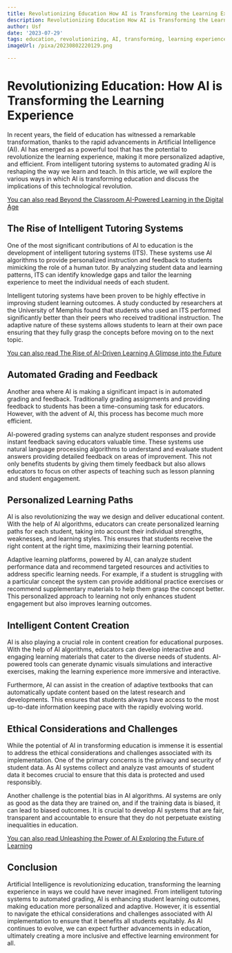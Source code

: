 ```yaml
---
title: Revolutionizing Education How AI is Transforming the Learning Experience
description: Revolutionizing Education How AI is Transforming the Learning Experience
author: Usf
date: '2023-07-29'
tags: education, revolutionizing, AI, transforming, learning experience
imageUrl: /pixa/20230802220129.png

---
```

# Revolutionizing Education: How AI is Transforming  the  Learning Experience

In recent years, the field of education has witnessed a remarkable transformation, thanks to the  rapid advancements in Artificial Intelligence (AI). AI  has emerged as a powerful  tool that has the potential to revolutionize the learning experience, making it more personalized adaptive,  and efficient. From intelligent tutoring systems to automated grading AI is reshaping the way we learn and teach. In this article, we will  explore the various ways in which AI is transforming education  and discuss the implications of this technological  revolution.

[You  can also read Beyond the Classroom AI-Powered Learning in the  Digital Age](Beyond%20the%20Classroom%20AI-Powered%20Learning%20in%20the%20Digital%20Age)


## The Rise of Intelligent Tutoring Systems

One of the most significant contributions of AI to education is  the development  of intelligent tutoring  systems (ITS).  These systems use AI  algorithms  to provide personalized instruction and feedback to students mimicking the role of a human tutor. By analyzing  student data  and learning patterns, ITS can identify knowledge gaps and tailor the learning experience to meet the individual needs of each student.

Intelligent tutoring systems  have been proven to be highly effective in improving student learning  outcomes. A study conducted by researchers at the University of Memphis found that  students who used an ITS performed significantly better than their peers who received traditional instruction. The adaptive nature of these systems allows students to learn at their own  pace ensuring that they fully grasp the concepts before moving on to the next topic.

[You can also  read The Rise of AI-Driven Learning A Glimpse into the Future](The%20Rise%20of%20AI-Driven%20Learning%20A%20Glimpse%20into%20the%20Future)


## Automated Grading and Feedback

Another area where AI is making a significant impact  is in automated grading and feedback. Traditionally grading assignments and providing feedback to students has been a time-consuming task for educators. However,  with the advent of AI, this process has become  much more efficient.

AI-powered grading  systems can analyze student responses and provide instant feedback saving  educators valuable time. These systems use natural language processing algorithms to understand and evaluate student answers providing detailed feedback on areas of improvement. This not only benefits students by  giving them timely feedback but also allows educators to focus on other aspects of teaching such as lesson planning and student engagement.

## Personalized Learning  Paths

AI is also revolutionizing the way we design and deliver educational content. With the help  of AI algorithms,  educators can create personalized learning  paths for each student, taking into account  their individual strengths, weaknesses, and learning  styles. This ensures that students receive the right content at the right time, maximizing their learning potential.

Adaptive learning platforms, powered by AI, can analyze student performance data and recommend targeted resources and  activities to address specific learning needs. For example, if a student is struggling with a particular concept  the system can provide additional  practice exercises or recommend supplementary materials to  help them grasp the concept better. This personalized  approach  to  learning  not only enhances student  engagement but also improves learning outcomes.

## Intelligent Content Creation

AI is also playing a crucial role in content creation  for educational purposes. With the  help of AI algorithms, educators can develop interactive and engaging learning materials that cater to the diverse needs of students. AI-powered  tools can generate dynamic visuals  simulations and interactive exercises, making the learning experience more immersive and interactive.

Furthermore, AI can assist in the creation of adaptive textbooks  that can automatically update content based on the latest research and developments.  This  ensures that students  always have access to  the  most  up-to-date information keeping pace with the rapidly evolving world.

## Ethical Considerations and Challenges

While the potential of AI in transforming education is immense it is essential to address the ethical considerations and challenges  associated  with its  implementation. One of the primary concerns is the privacy and security  of student data. As AI systems collect and analyze vast amounts of student data it becomes  crucial to ensure that this data is protected and used responsibly.

Another challenge is the potential bias in AI algorithms. AI systems are only as good as the data they are trained on, and if the training data  is biased,  it can lead to biased outcomes. It is crucial to develop AI systems that are fair, transparent and accountable to ensure that they do not  perpetuate existing inequalities  in education.

[You can  also  read Unleashing the Power of AI Exploring the Future of Learning](Unleashing%20the%20Power%20of%20AI%20Exploring%20the%20Future%20of%20Learning)


## Conclusion

Artificial Intelligence is  revolutionizing education, transforming the learning experience in ways we could have never imagined. From intelligent  tutoring systems to automated grading, AI is enhancing student  learning outcomes, making education more  personalized and adaptive. However, it is essential to navigate the  ethical considerations and challenges  associated with AI implementation to ensure that it  benefits all  students  equitably. As AI continues to  evolve, we can  expect further advancements in education, ultimately creating a more  inclusive and effective learning environment for all.